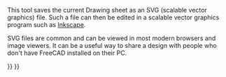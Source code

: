 <languages/>
<translate>
<!--T:5-->
{{docnav|[[Drawing_SpreadsheetView|Spreadsheet View]]||[[Drawing_Workbench|Drawing Workbench]]|IconL=Drawing_SpreadsheetView.png|IconC=Workbench_Drawing.svg}}

<!--T:1-->
{{GuiCommand|Name=Drawing Save|Workbenches=[[Drawing Workbench|Drawing]], Complete|MenuLocation=Drawing → Export page...|Shortcut=none|SeeAlso=[[Drawing Open SVG|Drawing Open SVG]]}}

<!--T:2-->
This tool saves the current Drawing sheet as an SVG (scalable vector graphics) file. Such a file can then be edited in a scalable vector graphics program such as [http://www.inkscape.org Inkscape].

<!--T:3-->
SVG files are common and can be viewed in most modern browsers and image viewers. It can be a useful way to share a design with people who don't have FreeCAD installed on their PC.
{{clear}}


<!--T:6-->
{{docnav|[[Drawing_SpreadsheetView|Spreadsheet View]]||[[Drawing_Workbench|Drawing Workbench]]|IconL=Drawing_SpreadsheetView.png|IconC=Workbench_Drawing.svg}}

</translate>
{{Drawing Tools navi{{#translation:}}}}
{{Userdocnavi{{#translation:}}}}